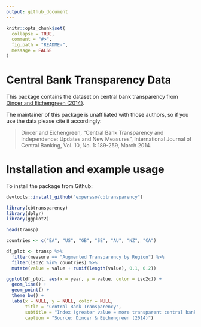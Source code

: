 ```yaml
---
output: github_document
---
```


```r
knitr::opts_chunk$set(
  collapse = TRUE,
  comment = "#>",
  fig.path = "README-", 
  message = FALSE
)
```

# Central Bank Transparency Data

This package contains the dataset on central bank transparency from
[Dincer and Eichengreen (2014)](http://eml.berkeley.edu/~eichengr/data.shtml).

The maintainer of this package is unaffiliated with those authors, so if you 
use the data please cite it accordingly:

> Dincer and Eichengreen, "Central Bank Transparency and Independence: Updates and
> New Measures", International Journal of Central Banking, Vol. 10, No. 1:
> 189-259, March 2014.

# Installation and example usage

To install the package from Github:

```r
devtools::install_github("expersso/cbtransparency")
```

```r
library(cbtransparency)
library(dplyr)
library(ggplot2)

head(transp)

countries <- c("EA", "US", "GB", "SE", "AU", "NZ", "CA")

df_plot <- transp %>%
  filter(measure == "Augmented Transparency by Region") %>%
  filter(iso2c %in% countries) %>% 
  mutate(value = value + runif(length(value), 0.1, 0.2))

ggplot(df_plot, aes(x = year, y = value, color = iso2c)) +
  geom_line() +
  geom_point() +
  theme_bw() +
  labs(x = NULL, y = NULL, color = NULL,
       title = "Central Bank Transparency", 
       subtitle = "Index (greater value = more transparent central bank)",
       caption = "Source: Dincer & Eichengreen (2014)")
```

